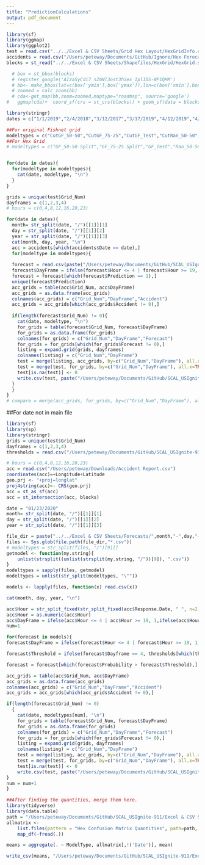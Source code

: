 ```yaml
---
title: "PredictionCalculations"
output: pdf_document
---
```

```r
library(sf)
library(ggmap)
library(ggplot2)
test = read.csv("../../Excel & CSV Sheets/Grid Hex Layout/HexGridInfo.csv")
accidents = read.csv("/Users/peteway/Documents/GitHub/Ignore/Hex Forecast Accidents.csv")
blocks = st_read("../../Excel & CSV Sheets/Shapefiles/HexGrid/HexGrid.shp")

  # box = st_bbox(blocks)
  # register_google('AIzaSyCdi7_sZmNl3ost3hiex_IplIDS-WP1QHM')
  # bb<- make_bbox(lat=c(box['ymin'],box['ymax']),lon=c(box['xmin'],box['xmax']), f=0.05)
  # zoomed = calc_zoom(bb)
  # cda<-get_map(bb,zoom=zoomed,maptype="roadmap", source='google')
#   ggmap(cda)+  coord_sf(crs = st_crs(blocks)) + geom_sf(data = blocks,color = 'black', fill='NA', inherit.aes = FALSE)
```


```r
library(stringr)
dates = c("1/1/2019","2/4/2018","3/12/2017","3/17/2019","4/12/2019","4/22/2018","5/11/2019","5/16/2017","7/9/2017","8/16/2018")

##For original Fishnet grid
modeltypes = c("CutGF_50-50","CutGF_75-25","CutGF_Test","CutRan_50-50","CutRan_75-25","CutRan_Test","FullGF_50-50","FullGF_75-25","FullGF_Test","FullRan_50-50", "FullRan_75-25","FullRan_Test","Spatial_50-50","Spatial_75-25","Spatial_Test","Temporal_50-50","Temporal_75-25","Temporal_Test")
##For Hex Grid
# modeltypes = c("GF_50-50 Split","GF_75-25 Split","GF_Test","Ran_50-50 Split", "Ran_75-25 Split", "Ran_Test")


for(date in dates){
  for(modeltype in modeltypes){
    cat(date, modeltype, "\n")
  }
}

grids = unique(test$Grid_Num)
dayframes = c(1,2,3,4)
# hours = c(0,4,8,12,16,20,23)

for(date in dates){
  month= str_split(date, "/")[[1]][1]
  day = str_split(date, "/")[[1]][2]
  year = str_split(date, "/")[[1]][3]
  cat(month, day, year, "\n")
  acc = accidents[which(accidents$Date == date),]
  for(modeltype in modeltypes){
    
  forecast = read.csv(paste("/Users/peteway/Documents/GitHub/SCAL_USIgnite-911/Excel & CSV Sheets/Forecasts/",month,"-",day,"-",year,"/Hex/Forecast/",modeltype,"_Forecast.csv", sep=""))
  forecast$DayFrame = ifelse(forecast$Hour <= 4 | forecast$Hour >= 19, 1,ifelse(forecast$Hour <= 9 & forecast$Hour >= 5,2, ifelse(forecast$Hour <= 13 & forecast$Hour >= 10,3, 4 ) ) )
  forecast = forecast[which(forecast$Prediction == 1),]
  unique(forecast$Prediction)
  acc_grids = table(acc$Grid_Num, acc$DayFrame)
  acc_grids = as.data.frame(acc_grids)
  colnames(acc_grids) = c("Grid_Num","DayFrame","Accident")
  acc_grids = acc_grids[which(acc_grids$Accident != 0),]
  
  if(length(forecast$Grid_Num) != 0){
    cat(date, modeltype, "\n")
    for_grids = table(forecast$Grid_Num, forecast$DayFrame)
    for_grids = as.data.frame(for_grids)
    colnames(for_grids) = c("Grid_Num","DayFrame","Forecast")
    for_grids = for_grids[which(for_grids$Forecast != 0),]
    listing = expand.grid(grids, dayframes)
    colnames(listing) = c("Grid_Num","DayFrame")
    test = merge(listing, acc_grids, by=c("Grid_Num","DayFrame"), all.x=TRUE)
    test = merge(test, for_grids, by=c("Grid_Num","DayFrame"), all.x=TRUE )
    test[is.na(test)] <- 0
    write.csv(test, paste("/Users/peteway/Documents/GitHub/SCAL_USIgnite-911/Excel & CSV Sheets/Forecasts/",month,"-",day,"-",year,"/Hex/TestingforPredictions/",modeltype,".csv", sep=""))
  }
  }
}
# compare = merge(acc_grids, for_grids, by=c("Grid_Num","DayFrame"), all.x = TRUE)
```

##For date not in main file 
```r
library(sf)
library(sp)
library(stringr)
grids = unique(test$Grid_Num)
dayframes = c(1,2,3,4)
thresholds = read.csv("/Users/peteway/Documents/GitHub/SCAL_USIgnite-911/Excel & CSV Sheets/Forecasts/01-23-2020/Hex/TestingforPredictions/ThresholdsforTest1and2.csv")

# hours = c(0,4,8,12,16,20,23)
acc = read.csv("/Users/peteway/Downloads/Accident Report.csv")
coordinates(acc)=~Longitude+Latitude
geo.prj <- "+proj=longlat"
proj4string(acc)<- CRS(geo.prj)
acc = st_as_sf(acc)
acc = st_intersection(acc, blocks)

date = "01/23/2020"
month= str_split(date, "/")[[1]][1]
day = str_split(date, "/")[[1]][2]
year = str_split(date, "/")[[1]][3]

file_dir = paste("../../Excel & CSV Sheets/Forecasts/",month,"-",day,"-",year,"/Hex/Forecast/", sep="")
files <- Sys.glob(file.path(file_dir,"*.csv"))
# modeltypes = str_split(files, "/")[9][]
getmodel <- function(my.string){
    unlist(strsplit((unlist(strsplit(my.string, "/"))[9]), ".csv"))
}
modeltypes = sapply(files, getmodel)
modeltypes = unlist(str_split(modeltypes, "\""))

models <- lapply(files, function(x) read.csv(x))

cat(month, day, year, "\n")

acc$Hour = str_split_fixed(str_split_fixed(acc$Response.Date, " ", n=2)[,2], ":", n=2)[,1]
acc$Hour = as.numeric(acc$Hour)
acc$DayFrame = ifelse(acc$Hour <= 4 | acc$Hour >= 19, 1,ifelse(acc$Hour <= 9 & acc$Hour >= 5,2, ifelse(acc$Hour <= 13 & acc$Hour >= 10,3, 4 ) ) )
num=1

for(forecast in models){
forecast$DayFrame = ifelse(forecast$Hour <= 4 | forecast$Hour >= 19, 1,ifelse(forecast$Hour <= 9 & forecast$Hour >= 5,2, ifelse(forecast$Hour <= 13 & forecast$Hour >= 10,3, 4 ) ) )

forecast$Threshold = ifelse(forecast$Dayframe == 4, thresholds[which(thresholds$ModelType == modeltypes[num]), 'X4'],ifelse(forecast$Dayframe == 3, thresholds[which(thresholds$ModelType == modeltypes[num]), 'X3'],ifelse(forecast$Dayframe == 2,thresholds[which(thresholds$ModelType == modeltypes[num]), 'X2'], thresholds[which(thresholds$ModelType == modeltypes[num]), 'X1']) ))

forecast = forecast[which(forecast$Probability > forecast$Threshold),]

acc_grids = table(acc$Grid_Num, acc$DayFrame)
acc_grids = as.data.frame(acc_grids)
colnames(acc_grids) = c("Grid_Num","DayFrame","Accident")
acc_grids = acc_grids[which(acc_grids$Accident != 0),]

if(length(forecast$Grid_Num) != 0)
  {
    cat(date, modeltypes[num], "\n")
    for_grids = table(forecast$Grid_Num, forecast$DayFrame)
    for_grids = as.data.frame(for_grids)
    colnames(for_grids) = c("Grid_Num","DayFrame","Forecast")
    for_grids = for_grids[which(for_grids$Forecast != 0),]
    listing = expand.grid(grids, dayframes)
    colnames(listing) = c("Grid_Num","DayFrame")
    test = merge(listing, acc_grids, by=c("Grid_Num","DayFrame"), all.x=TRUE)
    test = merge(test, for_grids, by=c("Grid_Num","DayFrame"), all.x=TRUE )
    test[is.na(test)] <- 0
    write.csv(test, paste("/Users/peteway/Documents/GitHub/SCAL_USIgnite-911/Excel & CSV Sheets/Forecasts/",month,"-",day,"-",year,"/Hex/TestingforPredictions/",modeltypes[num],"Test.csv", sep=""))
}
num = num+1
}

```





```r
##After finding the quantities, merge them here. 
library(tidyverse)
library(data.table)
path = "/Users/peteway/Documents/GitHub/SCAL_USIgnite-911/Excel & CSV Sheets/Forecasts/"
allmatrix <- 
    list.files(pattern = "Hex Confusion Matrix Quantities", path=path, recursive = TRUE) %>% 
    map_df(~fread(.))

means = aggregate(. ~ ModelType, allmatrix[,!('Date')], mean)

write_csv(means, "/Users/peteway/Documents/GitHub/SCAL_USIgnite-911/Excel & CSV Sheets/Forecasts/AveragePerformanceforHex.csv")
```

```r

```

